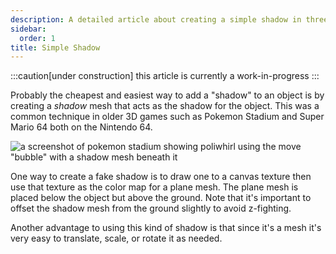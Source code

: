 ```yaml
---
description: A detailed article about creating a simple shadow in three.js.
sidebar:
  order: 1
title: Simple Shadow
---
```



:::caution[under construction]
this article is currently a work-in-progress
:::

Probably the cheapest and easiest way to add a "shadow" to an object is by creating a _shadow_ mesh that acts as the shadow for the object. This was a common technique in older 3D games such as Pokemon Stadium and Super Mario 64 both on the Nintendo 64.

![a screenshot of pokemon stadium showing poliwhirl using the move "bubble" with a shadow mesh beneath it](@assets/poliwhirl.png)

One way to create a fake shadow is to draw one to a canvas texture then use that texture as the color map for a plane mesh. The plane mesh is placed below the object but above the ground. Note that it's important to offset the shadow mesh from the ground slightly to avoid z-fighting.

<Shadow client:load />

Another advantage to using this kind of shadow is that since it's a mesh it's very easy to translate, scale, or rotate it as needed.

<SimpleShadow client:only />
